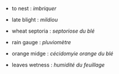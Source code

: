 
- to nest : _imbriquer_

- late blight : _mildiou_

- wheat septoria : _septoriose du blé_

- rain gauge : _pluviomètre_

- orange midge : _cécidomyie orange du blé_

- leaves wetness : _humidité du feuillage_




